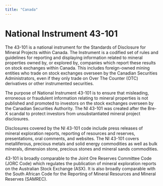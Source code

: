 ```yaml
---
title: "Canada"
---
```

# National Instrument 43-101

The 43-101 is a national instrument for the Standards of Disclosure for Mineral Projects within Canada. The Instrument is a codified set of rules and guidelines for reporting and displaying information related to mineral properties owned by, or explored by, companies which report these results on stock exchanges within Canada. This includes foreign-owned mining entities who trade on stock exchanges overseen by the Canadian Securities Administrators, even if they only trade on Over The Counter (OTC) derivatives or other instrumented securities.

The purpose of National Instrument 43-101 is to ensure that misleading, erroneous or fraudulent information relating to mineral properties is not published and promoted to investors on the stock exchanges overseen by the Canadian Securities Authority. The NI 43-101 was created after the Bre-X scandal to protect investors from unsubstantiated mineral project disclosures.

Disclosures covered by the NI 43-101 code include press releases of mineral exploration reports, reporting of resources and reserves, presentations, oral comments, and websites. The NI 43-101 covers metalliferous, precious metals and solid energy commodities as well as bulk minerals, dimension stone, precious stones and mineral sands commodities.

43-101 is broadly comparable to the Joint Ore Reserves Committee Code (JORC Code) which regulates the publication of mineral exploration reports on the Australian Stock Exchange (ASX). It is also broadly comparable with the South African Code for the Reporting of Mineral Resources and Mineral Reserves (SAMREC).